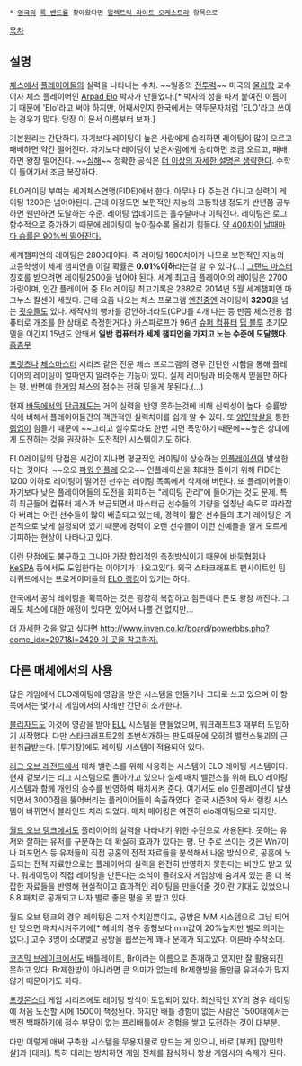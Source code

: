  * [[영국]]의 [[록 밴드]]를 찾아왔다면 [[일렉트릭 라이트 오케스트라]] 항목으로
[[목차]]

== 설명 ==
[[체스]]에서 [[플레이어]]들의 실력을 나타내는 수치. ~~일종의 [[전투력]]~~ 미국의 [[물리학]] 교수이자 체스 플레이어인 [https://en.wikipedia.org/wiki/Arpad_Elo Arpad Elo] 박사가 만들었다.[* 박사의 성을 따서 붙여진 이름이기 때문에 'Elo'라고 써야 하지만, 어째서인지 한국에서는 약두문자처럼 'ELO'라고 쓰이는 경우가 많다. 당장 이 문서 이름부터 보자.] 

기본원리는 간단하다. 자기보다 레이팅이 높은 사람에게 승리하면 레이팅이 많이 오르고 패배하면 약간 떨어진다. 자기보다 레이팅이 낮은사람에게 승리하면 조금 오르고, 패배하면 왕창 떨어진다. ~~[[심해]]~~ 정확한 공식은 [[더 이상의 자세한 설명은 생략한다]]. 수학이 들어가서 조금 복잡하다.

ELO레이팅 부여는 세계체스연맹(FIDE)에서 한다. 아무나 다 주는건 아니고 실력이 레이팅 1200은 넘어야된다. 근데 이정도면 보편적인 지능의 고등학생 정도가 반년쯤 공부하면 웬만하면 도달하는 수준. 레이팅 업데이트는 홀수달마다 이뤄진다. 레이팅은 로그함수적으로 증가하기 때문에 레이팅이 높아질수록 올리기 힘들다. [http://chessegloo.tistory.com/52 약 400차이 날때마다 승률은 90%씩 떨어진다.] 

세계챔피언의 레이팅은 2800대이다. 즉 레이팅 1600차이가 나므로 보편적인 지능의 고등학생이 세계 챔피언을 이길 확률은 '''0.01%이하'''라는걸 알 수 있다(...) [[그랜드 마스터]] 칭호를 받으려면 레이팅2500을 넘어야 된다. 세계 최고급 플레이어의 레이팅은 2700가량이며, 인간 플레이어 중 Elo 레이팅 최고기록은 2882로 2014년 5월 세계챔피언 마그누스 칼센이 세웠다. 근데 요즘 나오는 체스 프로그램 [[엔진]]중엔 레이팅이 '''3200'''을 넘는 [[굇수]]들도 있다. 제작사의 뻥카를 감안하더라도(CPU를 4개 다는 등 반쯤 체스전용 컴퓨터로 개조를 한 상태로 측정한거다.) 카스파로프가 96년 [[슈퍼 컴퓨터]] [[딥 블루]] 초기모델을 이긴지 15년도 안돼서 '''일반 컴퓨터가 세계 챔피언을 가지고 노는 수준에 도달했다.''' [[흠좀무]]

[[프릿츠]]나 [[체스마스터]] 시리즈 같은 전문 체스 프로그램의 경우 간단한 시험을 통해 플레이어의 레이팅이 얼마인지 알려주는 기능이 있다. 실제 레이팅과 비슷해서 믿을만 하다는 평. 반면에 [[한게임]] 체스의 점수는 전혀 믿을게 못된다.(...)

현재 [[바둑]]에서의 [[단급제도]]는 거의 실력을 반영 못하는것에 비해 신뢰성이 높다. 승률방식에 비해서 플레이어들간의 객관적인 실력차이를 쉽게 알 수 있다. 또 [[양민학살]]을 통한 [[렙업]]이 힘들기 때문에 ~~그리고 실수로라도 한번 지면 폭망하기 때문에~~높은 상대에게 도전하는 것을 권장하는 도전적인 시스템이기도 하다. 

ELO레이팅의 단점은 시간이 지나면 평균적인 레이팅이 상승하는 [[인플레이션]]이 발생한다는 것이다. ~~오오 [[파워 인플레]] 오오~~ 인플레이션을 최대한 줄이기 위해 FIDE는 1200 이하로 레이팅이 떨어진 선수는 레이팅 목록에서 삭제해 버린다. 또 플레이어들이 자기보다 낮은 플레이어들의 도전을 회피하는 "레이팅 관리"에 들어가는 것도 문제. 특히 최근들어 컴퓨터 체스가 보급되면서 마스터급 선수들의 기량을 엄청난 속도로 따라잡아 버리는 어린 선수들이 많이 배출되고 있는데, 경력이 짧은 선수들의 초기 레이팅은 기본적으로 낮게 설정되어 있기 때문에 경력이 오랜 선수들이 이런 신예들을 알게 모르게 기피하는 현상이 나타나고 있다.

이런 단점에도 불구하고 그나마 가장 합리적인 측정방식이기 때문에 [[바둑]]협회나 [[KeSPA]] 등에서도 도입한다는 이야기가 나오고있다.  외국 스타크래프트 팬사이트인 팀리퀴드에서는 프로게이머들의 [http://www.teamliquid.net/tlpd/players/detailed-elo ELO 랭킹]이 있기는 하다.  

한국에서 공식 레이팅을 획득하는 것은 굉장히 복잡하고 힘든데다 돈도 왕창 깨진다. 그래도 체스에 대한 애정이 있다면 있어서 나쁠 건 없지만...

더 자세한 것을 알고 싶다면 [[http://www.inven.co.kr/board/powerbbs.php?come_idx=2971&l=2429 이 곳을 참고하자.]]
== 다른 매체에서의 사용 ==

많은 게임에서 ELO레이팅에 영감을 받은 시스템을 만들거나 그대로 쓰고 있으며 이 항목에서는 몇가지 게임에서의 사례만 간단히 소개한다.

[[블리자드]]도 이것에 영감을 받아 [[ELL]] 시스템을 만들었으며, 워크래프트3 때부터 도입하기 시작했다. 다만 스타크래프트2의 조변석개하는 판도때문에 오히려 밸런스붕괴의 근원취급받는다.  [투기장]에도 레이팅 시스템이 적용되어 있다.

[[리그 오브 레전드]]에서 매치 밸런스를 위해 사용하는 시스템이 ELO 레이팅 시스템이다. 현재 겉보기는 리그 시스템으로 돌아가고 있으나 실제 매치 밸런스를 위해 ELO 레이팅 시스템과 함께 개인의 승수를 반영하여 매치시켜 준다. 여기서도 elo 인플레이션이 발생 되면서 3000점을 뚫어버리는 플레이어들이 속출하였다. 결국 시즌3에 와서 랭킹 시스템이 바뀌면서 블라인드 처리 되었다. 매치 매이킹은 여전히 elo레이팅으로 되지만.  

[[월드 오브 탱크]]에서도 플레이어의 실력을 나타내기 위한 수단으로 사용된다. 못하는 유저와 잘하는 유저를 구분하는 데 확실히 효과가 있다는 평. 단 주로 쓰이는 것은 Wn7이나 퍼포먼스 등 유저들이 직접 공홈의 전적 자료들을 분석해서 나온 방식으로, 공홈에 노출되는 전적 자료만으로는 플레이어의 실력을 완전히 반영하지 못한다는 비판도 받고 있다. 워게이밍이 직접 레이팅을 만든다는 소식이 들려오자 게임상에 숨겨져 있는 좀 더 복잡한 자료들을 반영해 현실적이고 효과적인 레이팅을 만들어줄 것이란 기대도 있었으나 8.8 패치로 공개되고 나자 별로 좋은 평을 못 받고 있다.

월드 오브 탱크의 경우 레이팅은 그저 수치일뿐이고, 공방은 MM 시스템으로 그냥 티어만 맞으면 매치시켜주기에[* 헤비의 경우 중형보다 mm값이 20%높지만 별로 의미는 없다.] 고수 3명이 소대맺고 공방을 휩쓰는게 꽤나 문제가 되고있다. 이른바 주작소대.

[[코즈믹 브레이크]]에서도 배틀레이트, Br이라는 이름으로 존재하고 있지만 잘 활용되진 못하고 있다. Br제한방이 아니라면 큰 의미가 없는데 Br제한방을 돌만큼 유저수가 많지 않기 때문이기도 하다.

[[포켓몬스터]] 게임 시리즈에도 레이팅 방식이 도입되어 있다. 최신작인 XY의 경우 레이팅에 처음 도전할 시에 1500이 책정된다. 하지만 배틀 경험이 없는 사람은 1500대에서는 백전 백패하기에 점수 부담이 없는 프리배틀에서 경험을 쌓고 도전하는 것이 대부분.

다만 이렇게 애써 구축한 시스템을 무용지물로 만드는 게 있으니, 바로 [부캐] [양민학살]과 [대리]. 특히 대리는 방치하면 게임 전체를 잠식하니 항상 게임사의 숙제가 된다.
